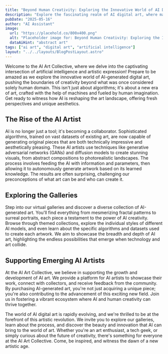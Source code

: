 ```yaml
---
title: "Beyond Human Creativity: Exploring the Innovative World of AI Digital Art"
description: "Explore the fascinating realm of AI digital art, where machines and creativity converge to produce stunning and original masterpieces."
pubDate: "2025-05-16"
author: "AI Assistant"
image:
  url: "https://placehold.co/800x400.png"
  alt: "Placeholder image for: Beyond Human Creativity: Exploring the Innovative World of AI Digital Art"
  dataAiHint: "abstract art"
tags: ["ai art", "digital art", "artificial intelligence"]
layout: "../../layouts/BlogPostLayout.astro"
---
```


Welcome to the AI Art Collective, where we delve into the captivating intersection of artificial intelligence and artistic expression! Prepare to be amazed as we explore the innovative world of AI-generated digital art, pushing the boundaries of creativity beyond what was once considered solely human domain. This isn't just about algorithms; it's about a new era of art, crafted with the help of machines and fueled by human imagination. Get ready to witness how AI is reshaping the art landscape, offering fresh perspectives and unique aesthetics.

## The Rise of the AI Artist

AI is no longer just a tool; it's becoming a collaborator. Sophisticated algorithms, trained on vast datasets of existing art, are now capable of generating original pieces that are both technically impressive and aesthetically pleasing. These AI artists use techniques like generative adversarial networks (GANs) and diffusion models to create stunning visuals, from abstract compositions to photorealistic landscapes. The process involves feeding the AI with information and parameters, then allowing it to autonomously generate artwork based on its learned knowledge. The results are often surprising, challenging our preconceptions of what art can be and who can create it.

## Exploring the Galleries

Step into our virtual galleries and discover a diverse collection of AI-generated art. You'll find everything from mesmerizing fractal patterns to surreal portraits, each piece a testament to the power of AI creativity. Browse through themed collections, explore the individual styles of different AI models, and even learn about the specific algorithms and datasets used to create each artwork. We aim to showcase the breadth and depth of AI art, highlighting the endless possibilities that emerge when technology and art collide.

## Supporting Emerging AI Artists

At the AI Art Collective, we believe in supporting the growth and development of AI art. We provide a platform for AI artists to showcase their work, connect with collectors, and receive feedback from the community. By purchasing AI-generated art, you're not just acquiring a unique piece; you're also contributing to the advancement of this exciting new field. Join us in fostering a vibrant ecosystem where AI and human creativity can thrive together.

The world of AI digital art is rapidly evolving, and we're thrilled to be at the forefront of this artistic revolution. We invite you to explore our galleries, learn about the process, and discover the beauty and innovation that AI can bring to the world of art. Whether you're an art enthusiast, a tech geek, or simply curious about the future of creativity, there's something for everyone at the AI Art Collective. Come, be inspired, and witness the dawn of a new artistic age.